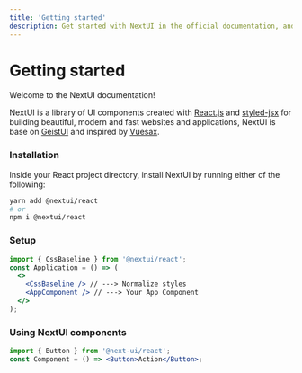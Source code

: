 ```yaml
---
title: 'Getting started'
description: Get started with NextUI in the official documentation, and learn more about all our features!
---
```


# Getting started

Welcome to the NextUI documentation!

NextUI is a library of UI components created with [React.js](https://reactjs.org/) and [styled-jsx](https://github.com/vercel/styled-jsx) for
building beautiful, modern and fast websites and applications, NextUI is base on [GeistUI](https://react.geist-ui.dev) and inspired by [Vuesax](https://vuesax.com/).

### Installation

Inside your React project directory, install NextUI by running either of the following:

```bash
yarn add @nextui/react
# or
npm i @nextui/react
```

### Setup

```jsx
import { CssBaseline } from '@nextui/react';
const Application = () => (
  <>
    <CssBaseline /> // ---> Normalize styles
    <AppComponent /> // ---> Your App Component
  </>
);
```

### Using NextUI components

```jsx
import { Button } from '@next-ui/react';
const Component = () => <Button>Action</Button>;
```
